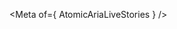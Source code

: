 
<Meta of={ AtomicAriaLiveStories } />

<Title />
<Subtitle><Description/></Subtitle>

<CanvasWithGithub
  of={ AtomicAriaLiveStories.Default }
  githubPath="packages/atomic/src/components/common/atomic-aria-live/atomic-aria-live.ts"
/>

## Usage
The `atomic-aria-live` component notifies screen readers of changes in the search and commerce interfaces. It automatically manages ARIA live regions for accessibility purposes.

This component:
- Creates accessible live regions for screen reader announcements
- Manages polite and assertive announcements based on priority
- Automatically debounces rapid updates to prevent overwhelming screen readers
- Works seamlessly within search and commerce interfaces

## Examples
<Stories title={""}/>

## Reference
<ArgTypes />
